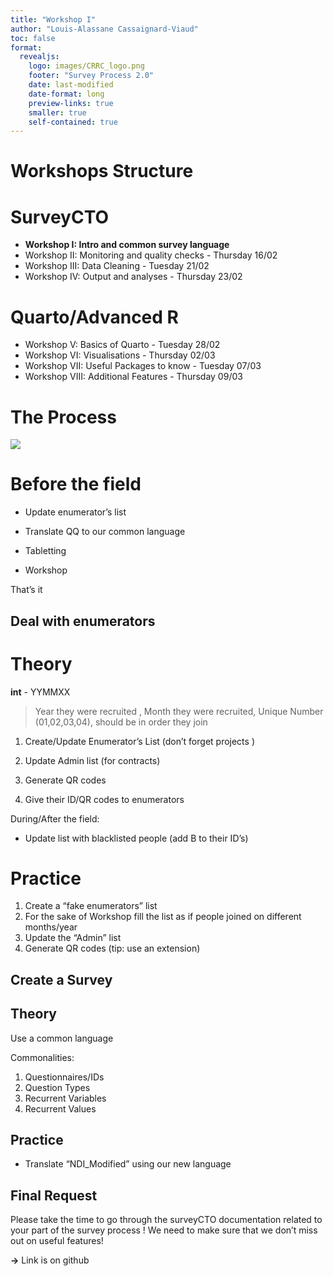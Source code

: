 ```yaml
---
title: "Workshop I"
author: "Louis-Alassane Cassaignard-Viaud"
toc: false
format:
  revealjs:
    logo: images/CRRC_logo.png
    footer: "Survey Process 2.0"
    date: last-modified 
    date-format: long
    preview-links: true
    smaller: true
    self-contained: true
---
```


# Workshops Structure

::: panel-tabset
# SurveyCTO

-   **Workshop I: Intro and common survey language**
-   Workshop II: Monitoring and quality checks - Thursday 16/02
-   Workshop III: Data Cleaning - Tuesday 21/02
-   Workshop IV: Output and analyses - Thursday 23/02

# Quarto/Advanced R

-   Workshop V: Basics of Quarto - Tuesday 28/02
-   Workshop VI: Visualisations - Thursday 02/03
-   Workshop VII: Useful Packages to know - Tuesday 07/03
-   Workshop VIII: Additional Features - Thursday 09/03
:::

# The Process

![](images/flowchart.png)

# Before the field

::: fragment
-   Update enumerator's list
:::

::: fragment
-   Translate QQ to our common language
:::

::: {.fragment .fade-in-then-semi-out}
-   Tabletting
:::

::: {.fragment .fade-in-then-semi-out}
-   Workshop
:::

::: {.fragment .fade-in-then-semi-out}
That's it
:::

## Deal with enumerators

::: panel-tabset
# Theory

::: fragment

**int** - YYMMXX

> Year they were recruited , Month they were recruited, Unique Number (01,02,03,04), should be in order they join

:::


::: fragment
1.  Create/Update Enumerator's List (don't forget projects )
:::
::: fragment
2.  Update Admin list (for contracts)
:::
::: fragment
3.  Generate QR codes
:::

::: {.fragment .fade-in-then-semi-out}
4.  Give their ID/QR codes to enumerators
:::

::: fragment
During/After the field:

-   Update list with blacklisted people (add B to their ID's)
:::

# Practice

1.  Create a "fake enumerators" list
2.  For the sake of Workshop fill the list as if people joined on different months/year
3.  Update the "Admin" list
4.  Generate QR codes (tip: use an extension)
:::

## Create a Survey

::: panel-tabset

## Theory

Use a common language

Commonalities:

1.  Questionnaires/IDs
2.  Question Types
3.  Recurrent Variables
4.  Recurrent Values

## Practice

-   Translate "NDI_Modified" using our new language

:::

## Final Request

Please take the time to go through the surveyCTO documentation related to your part of the survey process ! We need to make sure that we don't miss out on useful features!

**-\>** Link is on github
